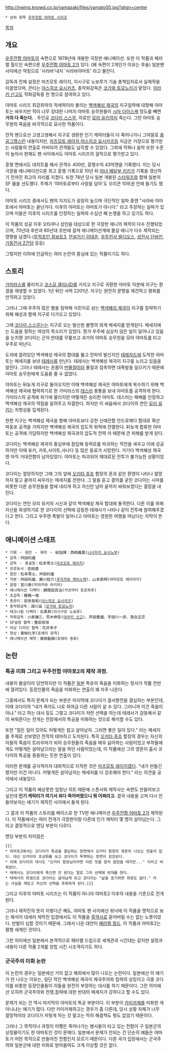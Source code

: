 http://nwing.knowd.co.jp/yamazaki/files/yamato00.jpg?align=center
 * 상위 항목 [[우주전함 야마토 시리즈]]

[[목차]]

== 개요 ==
[[우주전함 야마토]]의 속편으로 1978년에 개봉한 극장판 애니메이션. 또한 이 작품과 패러랠 월드인 속편으론 [[우주전함 야마토 2]]가 있다. (왜 속편이 2개인가 이유는 후술) 일본팬 사이에선 약칭으로 '사라바'내지 '사라바야마토' 라고 불린다.

감독과 전체 설정은 마츠모토 레이지, 이시구로 노보루가 기술 총책임자로서 실제작을 이끌었으며, 콘티는 [[야스히코 요시카즈]], 총작화감독은 [[코가와 토모노리]]가 맡았다. [[아라키 신고]]도 작화감독중 한 명으로 참여하고 있다. 

야마토 시리즈 최강최악의 적세력이라 불리는 [[백색혜성 제국]]의 지구침략에 대항해 야마토는 싸우지만 적이 너무 강대한 나머지 야마토 승무원들이 [[시마 다이스케]] 정도를 빼면 '''거의 다 죽는다.''' . 주인공 [[코다이 스스무]], 히로인 [[모리 유키]]까지 죽는다. 그런 야마토 승무원의 죽음을 비극적으로 묘사한 작품이다.

전작 팬으로선 고생고생해서 지구로 생환한 인기 캐릭터들이 다 죽어나가니 그야말로 [[충공그깽]]스런 내용이지만, [[마츠모토 레이지]],[[야스히코 요시카즈]]등 지금은 거장으로 평가받는 사람들의 연출로 커버되어 관객들도 납득할 수 있었다. 그외에 작화나 음악 또한 수준이 높아서 현재도 팬 사이에서도 야마토 시리즈의 걸작으로 평가받고 있다.

흥행 면에서도 대히트를 해서 관객수 400만, 흥행수익 43억엔을 기록했다. 이는 당시 극장용 애니메이션으론 최고 흥행 기록으로 10년 뒤 [[마녀 배달부 키키]]가 기록을 갱신하기 전까진 최고의 자리를 지켰다. 또한 78년 당시 일본 개봉된 [[스타워즈]]와 함께 일본의 SF 붐을 선도했다. 주제가 '야마토로부터 사랑을 담아'도 오리콘 10위권 안에 들기도 했다.

야마토 시리즈 중에서도 팬의 지지도가 굉장히 높으며 극단적인 일파 중엔 "사라바 야마토에서 야마토는 끝난거다. 이후의 야마토는 야마토가 아니다." 라고 주장하는 일파가 있으며 이들은 이후의 시리즈를 인정하는 일파와 수십년 째 논쟁을 하고 있기도 하다.

이 작품의 성공 이후 오타쿠나 성인을 대상으로 한 극장판 애니의 제작이 다수 진행되었으며, 70년대 후반과 80년대 초반에 걸쳐 애니메이션계에 몰살 애니가 다수 제작되는 영향을 남겼다.([[무적초인 점보트3]], [[전설거신 이데온]], [[우주전사 발디오스]], [[성전사 단바인]], [[기동전사 Z건담]] 등등)

그렇지만 이하에 언급하는 여러 논란의 중심에 있는 작품이기도 하다.

== 스토리 ==
[[가미라스]]를 물리치고 [[코스모 클리너D]]를 가지고 지구로 귀환한 야마토 덕분에 지구는 환경을 재생할 수 있었다. 1년 뒤인 서력 2201년. 지구는 완전히 문명을 재건하고 평화를 만끽하고 있었다.

그러나 그때 우주의 많은 별을 침략해 식민지로 삼는 [[백색혜성 제국]]이 지구를 침략하기 위해 혜성과 함께 지구로 다가오고 있었다.

그때 [[코다이 스스무]]는는 지구로 오는 발신원 불명의 외계 메세지를 받게된다. 메세지에는 도움을 청하는 여성의 목소리가 있었다. 뭔가 우주에 심상치 않은 일이 일어나고 있음을 눈치챈 코다이는 군의 반대를 무릎쓰고 과거의 야마토 승무원을 모아 야마토를 타고 우주로 떠난다.

도처에 깔려있던 백색혜성 제국의 함대를 뚫고 전파의 발신지인 [[테레자드]]에 도착한 야마토는 메세지를 보낸 [[테레사]]를 만난다. 테레사는 백색혜성 제국이 지구를 노리고 있음을 알린다. 그러나 테레사는 온몸이 [[반물질]]이라 물질과 접촉하면 대폭발을 일으키기 때문에 야마토 승무원에게 도움을 줄 수 없었다.

야마토는 뒤늦게 지구로 돌아오지만 이때 백색혜성 제국은 야마토에게 복수하기 위해 백색혜성 제국에 협력하기로 한 가미라스의 [[데스러]] 총통을 보내 야마토를 공격하게 한다. 가미라스의 공격에 위기에 몰리지만 어떻게든 승리한 야마토. 데스러는 패배를 인정하고 백색혜성 제국의 약점을 알려주고 자결한다. 하지만 이 싸움에서 코다이의 연인 [[모리 유키]]는 치명상을 입게된다.

한편 지구는 백색혜성 제국을 향해 야마토보다 강한 신예전함 안드로메다 함대로 확산 파동포 공격을 가하지만 백색혜성 제국의 압도적 화력에 전멸한다. 뒤늦게 합류한 야마토는 공격에 가담하지만 백색혜성 제국과의 압도적 전력 차 때문에 큰 피해를 받게 된다.

코다이는 백색혜성 제국의 중심부에 잠입해 동력로를 파괴하는 작전을 세우고 이에 성공하지만 이때 유키, 카토,사이토,사나다 등 많은 동료가 사망한다. 거기다 백색혜성 제국엔 아직 거대전함이 남아있었다. 야마토는 파괴되어 제대로된 전투가 불가능한 상황이었다.

코다이는 절망하지만 그때 그의 앞에 [[오키타 쥬조]] 함장의 혼과 같은 환영이 나타나 절망하지 말고 끝까지 싸우라는 메세지를 전한다. 그 말을 듣고 결의를 굳힌 코다이는 시마를 비롯한 다른 승무원들을 함에 내리게 하고 자신만 남아 끝까지 싸워보겠다는 결정을 내린다.

코다이는 연인 모리 유키의 시신과 같이 백색혜성 제국 함대에 돌격한다. 다른 이를 위해 자신을 희생하기로 한 코다이의 선택에 감동한 테레사가 나타나 같이 전투에 참여해주겠다고 한다. 그리고 우주엔 폭발이 일어나고 야마토는 영원한 여행을 떠났다는 자막이 뜬다.

== 애니메이션 스태프 ==

 * 기획 ・ 원안 ・ 제작 ・ 総指揮：西崎義展([[니시자키 요시노부]])
 * 감독：舛田利雄
 * 감독 ・ 총설정：松本零士([[마츠모토 레이지]])
 * 프로듀서：吉田達
 * 원안：松本零士、舛田利雄
 * 각본：舛田利雄、藤川桂介([[후지카와 케이스케]])、山本英明(야마모토 에이아키)
 * 음향：宮川泰(미야카와 아키라)
 * 애니메이션 디렉터：勝間田具治(카츠마타 토모하루)
 * 조감독：棚橋一徳
 * 총콘티：安彦良和([[야스히코 요시카즈]])
 * 총작화감독：湖川滋（[[코가와 토모노리]]）
 * 테크니컬 디렉터：石黒昇(이시구로 노보루)
 * 작화감독：小泉謙三、荒木伸吾([[아라키 신고]])、芦田豊雄、宇田川一彦、落合正宗
 * SF설정 협력：豊田有恒
 * 의상 디자인 협력：花井幸子
 * 현상：東映化学(토에이 문학)
 * 애니메이션 제작：東映動画(토에이 동화)
== 논란 ==
=== 특공 미화 그리고 우주전함 야마토2의 제작 과정. ===
내용이 몰살이라 당연하지만 이 작품은 [[일본]] 특유의 죽음을 미화하는 정서가 작품 전반에 깔려있다. 등장인물의 죽음을 미화하는 연출이 꽤 자주 나온다.

그중에서도 특히 문제가 되는 부분은 마지막에 코다이가 결사항전을 결심하는 부분인데, 이때 코다이의 "내가 죽어도 나로 하여금 다른 사람이 살 수 있다. 그러니까 이건 죽음이 아냐." 라고 하는 대사 등도 그렇고 코다이가 저런 선택을 하는데 테레사가 감동해서 같이 싸워준다는 전개는 전장에서의 특공을 미화하는 것으로 해석할 수도 있다.

또한 "힘든 일이 있어도 어떻게든 참고 살아남자. 그러면 좋은 일이 있다." 라는 메세지를 주제로 선보였던 전작의 테마하고 도치된다. 특히 [[오키타 쥬조]] 함장의 경우는 자신의 아들의 죽음이 트라우마가 되어 승무원들의 죽음을 매우 싫어하는 사람이었고 부하들에게도 어떻게든 살아남으라는 말을 하던 사람이었는데, 이 작품에선 그의 영혼이 흡사 코다이의 특공을 종용하는 듯한 연출이 있다.

이러한 문제를 공식적이자 대외적으로 지적한 것은 [[마츠모토 레이지]]였다. "내가 만들긴 했지만 이건 아니다. 어떻게든 살아남자는 메세지를 더 강조해야 한다." 라는 의견을 공석에서 내놓았다.

그리고 이 작품의 예상못한 엄청난 히트 때문에 스폰서와 제작사는 속편도 만들어보고 싶은데 '''인기 캐릭터가 여기서 죄다 죽어버렸으니 뭐 어쩌라고.''' 결국 내용을 고쳐 다시 만들어보자는 얘기가 제작진 사이에서 돌게 된다.

그 결과 이 작품의 스토리를 베이스로 한 TV판 애니메이션 [[우주전함 야마토 2]]가 제작된다. 이 작품에서는 여러 전개가 극장판이랑 다른데 인기 캐릭터 몇 명이 살아남는다. 그리고 결정적으로 엔딩 부분이 다르다.

엔딩 부분의 차이점은

 {{|
 * 야마토2에서는 코다이가 특공을 결심하는 장면에서 오키타 함장의 영혼이 나오는 연출이 없다. 대신 오키타의 초상화를 보고 코다이가 독백하는 장면이 강조된다.
 * 이때 코다이의 대사도 "오키타 함장님이라면 이런 짓을 원치 않았을 테지만..." 이라고 바뀌었다.
 * 테레사는 코다이에게 죽으면 안 된다는 말로 그의 선택에 반대를 한다. 
 * 테레사의 희생으로 코다이는 살아남게 되고 코다이는 "삶을 포기하면 희망도 없다." 라는 사실을 깨닫고 자신의 선택을 후회하게 된다.|}}

그리고 이후의 야마토 시리즈는 이 작품이 아니라 야마토2 이후의 내용을 기준으로 전개된다.

그러나 제작진의 뜻이 이렇다곤 해도, 야마토 팬 사이에선 워낙에 이 작품을 명작으로 보는 해석이 대세라 제작진 입장에서도 이 작품을 [[흑역사]]로 묻어버릴 수는 없는 노릇이었다. 반발이 심할 것이기 때문에. 그래서 나온 대안이 [[패러렐 월드]]. 이 작품과 야마토2는 평행 세계인 것이다.

그런 의미에선 일본에서 본격적으로 패러랠 드립으로 세계관과 시간대는 같지만 설정과 내용이 다른 작품 2개를 양립 시킨 시조격이기도 하다.

=== 군국주의 미화 논란 ===
이 논란의 경우는 일본에선 거의 없고 해외에서 많이 나오는 논란이다. 일본에선 이 얘기가 안 나오는 이유는, 일단 적인 백색혜성 제국이 제국주의와 침략의 상징이고 극중 코다이를 비롯한 등장인물들이 이들을 완전히 부정하는 대사를 하기 때문이다. 그런 의미에선 오히려 군국주의와 전쟁,침략에 대한 반대의 메세지가 강하다고 할 수도 있다.

문제가 되는 건 역시 마지막의 야마토의 특공 부분이다. 이 부분이 [[카미카제]]를 미화한 게 아니냐는 얘기가 많다. 다만 카미카제하고는 경우가 좀 다른데, 당시 상황 자체가 너무 절망적이라 코다이가 저렇게 하는 것 말고는 딱히 해결책도 뭣도 없었기 때문이다.

그러나 그 목적이나 과정이 어쨌든 죽어나가는 병사들이 타고 있는 전함이 구 일본군의 상징물이기도 한 야마토인 것이 문제다. 일본에서 문제가 안되는 건 단순히 얘들은 야마토가 어떤 목적으로 만들어진 전함인지 모르기 때문이다. 다른 국가 입장에서는 군국주의와 일본군에 대한 미화로 받아들여도 크게 이상할 것은 없다.
